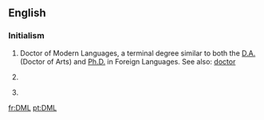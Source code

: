 ==English==

===Initialism===
{{rfc-header|Initialism}}
{{head|en|initialism}}

# Doctor of Modern Languages, a terminal degree similar to both the [[D.A.]] (Doctor of Arts) and [[Ph.D.]] in Foreign Languages. See also: [[doctor]]
# {{lb|en|computing}} {{initialism of|[[dimensional markup language|Dimensional Markup Language]]|lang=en}}
# {{lb|en|database}} {{initialism of|[[data manipulation language|Data manipulation language]]|lang=en}}

[[fr:DML]]
[[pt:DML]]